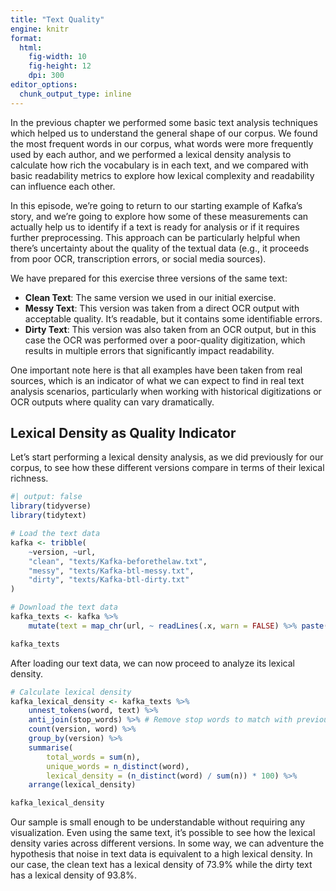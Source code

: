 ```yaml
---
title: "Text Quality"
engine: knitr
format:
  html:
    fig-width: 10
    fig-height: 12
    dpi: 300
editor_options: 
  chunk_output_type: inline
---
```


In the previous chapter we performed some basic text analysis techniques which helped us to understand the general shape of our corpus. We found the most frequent words in our corpus, what words were more frequently used by each author, and we performed a lexical density analysis to calculate how rich the vocabulary is in each text, and we compared with basic readability metrics to explore how lexical complexity and readability can influence each other.

In this episode, we're going to return to our starting example of Kafka's story, and we're going to explore how some of these measurements can actually help us to identify if a text is ready for analysis or if it requires further preprocessing. This approach can be particularly helpful when there's uncertainty about the quality of the textual data (e.g., it proceeds from poor OCR, transcription errors, or social media sources).

We have prepared for this exercise three versions of the same text:

- **Clean Text**: The same version we used in our initial exercise.
- **Messy Text**: This version was taken from a direct OCR output with acceptable quality. It's readable, but it contains some identifiable errors.
- **Dirty Text**: This version was also taken from an OCR output, but in this case the OCR was performed over a poor-quality digitization, which results in multiple errors that significantly impact readability.

One important note here is that all examples have been taken from real sources, which is an indicator of what we can expect to find in real text analysis scenarios, particularly when working with historical digitizations or OCR outputs where quality can vary dramatically.

## Lexical Density as Quality Indicator

Let's start performing a lexical density analysis, as we did previously for our corpus, to see how these different versions compare in terms of their lexical richness.

```r
#| output: false
library(tidyverse)
library(tidytext)
```
```r
# Load the text data
kafka <- tribble(
    ~version, ~url,
    "clean", "texts/Kafka-beforethelaw.txt",
    "messy", "texts/Kafka-btl-messy.txt",
    "dirty", "texts/Kafka-btl-dirty.txt"
)

# Download the text data
kafka_texts <- kafka %>%
    mutate(text = map_chr(url, ~ readLines(.x, warn = FALSE) %>% paste(collapse = " ")))

kafka_texts
```

After loading our text data, we can now proceed to analyze its lexical density.

```r
# Calculate lexical density
kafka_lexical_density <- kafka_texts %>%
    unnest_tokens(word, text) %>%
    anti_join(stop_words) %>% # Remove stop words to match with previous analysis
    count(version, word) %>%
    group_by(version) %>%
    summarise(
        total_words = sum(n),
        unique_words = n_distinct(word),
        lexical_density = (n_distinct(word) / sum(n)) * 100) %>%
    arrange(lexical_density)

kafka_lexical_density
```

Our sample is small enough to be understandable without requiring any visualization. Even using the same text, it's possible to see how the lexical density varies across different versions. In some way, we can adventure the hypothesis that noise in text data is equivalent to a high lexical density. In our case, the clean text has a lexical density of 73.9% while the dirty text has a lexical density of 93.8%. 

